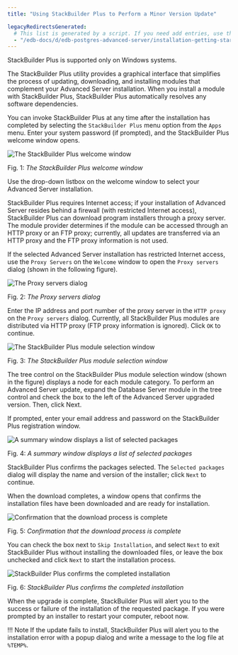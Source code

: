 ```yaml
---
title: "Using StackBuilder Plus to Perform a Minor Version Update"

legacyRedirectsGenerated:
  # This list is generated by a script. If you need add entries, use the `legacyRedirects` key.
  - "/edb-docs/d/edb-postgres-advanced-server/installation-getting-started/upgrade-guide/13/using_stackbuilder_plus_to_perform_a_minor_version_update.html"
---
```


StackBuilder Plus is supported only on Windows systems.

The StackBuilder Plus utility provides a graphical interface that simplifies the process of updating, downloading, and installing modules that complement your Advanced Server installation. When you install a module with StackBuilder Plus, StackBuilder Plus automatically resolves any software dependencies.

You can invoke StackBuilder Plus at any time after the installation has completed by selecting the `StackBuilder Plus` menu option from the `Apps` menu. Enter your system password (if prompted), and the StackBuilder Plus welcome window opens.

![The StackBuilder Plus welcome window](images/the_stackBuilder_plus_welcome.png)

Fig. 1: *The StackBuilder Plus welcome window*

Use the drop-down listbox on the welcome window to select your Advanced Server installation.

StackBuilder Plus requires Internet access; if your installation of Advanced Server resides behind a firewall (with restricted Internet access), StackBuilder Plus can download program installers through a proxy server. The module provider determines if the module can be accessed through an HTTP proxy or an FTP proxy; currently, all updates are transferred via an HTTP proxy and the FTP proxy information is not used.

If the selected Advanced Server installation has restricted Internet access, use the `Proxy Servers` on the `Welcome` window to open the `Proxy servers` dialog (shown in the following figure).

![The Proxy servers dialog](images/the_proxy_servers_dialog.png)

Fig. 2: *The Proxy servers dialog*

Enter the IP address and port number of the proxy server in the `HTTP proxy` on the `Proxy servers` dialog. Currently, all StackBuilder Plus modules are distributed via HTTP proxy (FTP proxy information is ignored). Click `OK` to continue.

![The StackBuilder Plus module selection window](images/the_stackBuilder_plus_module_selection_window.png)

Fig. 3: *The StackBuilder Plus module selection window*

The tree control on the StackBuilder Plus module selection window (shown in the figure) displays a node for each module category. To perform an Advanced Server update, expand the Database Server module in the tree control and check the box to the left of the Advanced Server upgraded version.  Then, click Next.

If prompted, enter your email address and password on the StackBuilder Plus registration window.

![A summary window displays a list of selected packages](images/selected_packages_summary_window.png)

Fig. 4: *A summary window displays a list of selected packages*

StackBuilder Plus confirms the packages selected. The `Selected packages` dialog will display the name and version of the installer; click `Next` to continue.

When the download completes, a window opens that confirms the installation files have been downloaded and are ready for installation.

![Confirmation that the download process is complete](images/download_complete_confirmation.png)

Fig. 5: *Confirmation that the download process is complete*

You can check the box next to `Skip Installation`, and select `Next` to exit StackBuilder Plus without installing the downloaded files, or leave the box unchecked and click `Next` to start the installation process.

![StackBuilder Plus confirms the completed installation](images/stackBuilder_plus_confirms_the_completed_installation.png)

Fig. 6: *StackBuilder Plus confirms the completed installation*

When the upgrade is complete, StackBuilder Plus will alert you to the success or failure of the installation of the requested package. If you were prompted by an installer to restart your computer, reboot now.

!!! Note
    If the update fails to install, StackBuilder Plus will alert you to the installation error with a popup dialog and write a message to the log file at `%TEMP%`.
